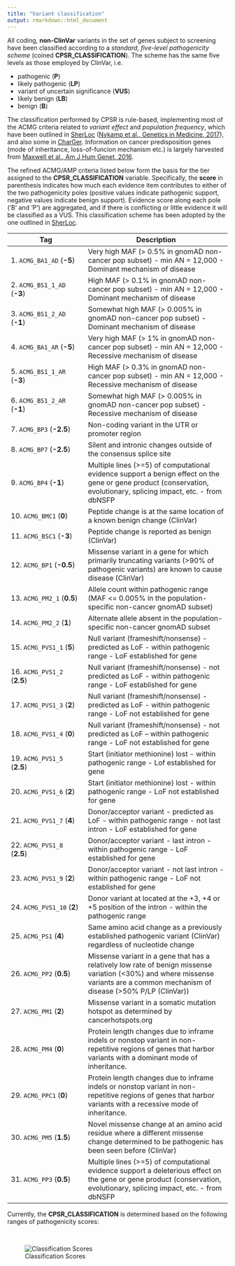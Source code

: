 ```yaml
---
title: "Variant classification"
output: rmarkdown::html_document
---
```


All coding, **non-ClinVar** variants in the set of genes subject to screening have been classified according to a *standard, five-level pathogenicity scheme* (coined **CPSR_CLASSIFICATION**). The scheme has the same five levels as those employed by ClinVar, i.e.

* pathogenic (**P**)
* likely pathogenic (**LP**)
* variant of uncertain significance (**VUS**)
* likely benign (**LB**)
* benign (**B**)

The classification performed by CPSR is rule-based, implementing most of the ACMG criteria related to *variant effect* and *population frequency*, which have been outlined in [SherLoc](https://www.invitae.com/en/variant-classification/) ([Nykamp et al., Genetics in Medicine, 2017](https://www.ncbi.nlm.nih.gov/pubmed/28492532)), and also some in [CharGer](https://github.com/ding-lab/CharGer). Information on cancer predisposition genes (mode of inheritance, loss-of-funcion mechanism etc.) is largely harvested from [Maxwell et al., Am J Hum Genet, 2016](https://www.ncbi.nlm.nih.gov/pubmed/27153395).

The refined ACMG/AMP criteria listed below form the basis for the tier assigned to the **CPSR_CLASSIFICATION** variable. Specifically, the **score** in parenthesis indicates how much each evidence item contributes to either of the two pathogenicity poles (positive values indicate pathogenic support, negative values indicate benign support). Evidence score along each pole ('B' and 'P') are aggregated, and if there is conflicting or little evidence it will be classified as a VUS. This classification scheme has been adopted by the one outlined in [SherLoc](https://www.ncbi.nlm.nih.gov/pubmed/28492532).

| Tag | Description |
|-------|-------------|
| 1.  `ACMG_BA1_AD` (**-5**) | Very high MAF (> 0.5% in gnomAD non-cancer pop subset) - min AN = 12,000 - Dominant mechanism of disease |
| 2.  `ACMG_BS1_1_AD` (**-3**) | High MAF (> 0.1% in gnomAD non-cancer pop subset) - min AN = 12,000 - Dominant mechanism of disease |
| 3.  `ACMG_BS1_2_AD` (**-1**) | Somewhat high MAF (> 0.005% in gnomAD non-cancer pop subset) - Dominant mechanism of disease |
| 4.  `ACMG_BA1_AR` (**-5**) | Very high MAF (> 1% in gnomAD non-cancer pop subset) - min AN = 12,000 - Recessive mechanism of disease |
| 5.  `ACMG_BS1_1_AR` (**-3**) | High MAF (> 0.3% in gnomAD non-cancer pop subset) - min AN = 12,000 - Recessive mechanism of disease |
| 6.  `ACMG_BS1_2_AR` (**-1**) | Somewhat high MAF (> 0.005% in gnomAD non-cancer pop subset) - Recessive mechanism of disease |
| 7.  `ACMG_BP3` (**-2.5**) | Non-coding variant in the UTR or promoter region |
| 8.  `ACMG_BP7` (**-2.5**) | Silent and intronic changes outside of the consensus splice site |
| 9.  `ACMG_BP4` (**-1**) | Multiple lines (>=5) of computational evidence support a benign effect on the gene or gene product (conservation, evolutionary, splicing impact, etc. - from dbNSFP |
| 10. `ACMG_BMC1` (**0**) | Peptide change is at the same location of a known benign change (ClinVar) |
| 11. `ACMG_BSC1` (**-3**) | Peptide change is reported as benign (ClinVar) |
| 12. `ACMG_BP1` (**-0.5**) | Missense variant in a gene for which primarily truncating variants (>90% of pathogenic variants) are known to cause disease (ClinVar) |
| 13. `ACMG_PM2_1` (**0.5**) | Allele count within pathogenic range (MAF <= 0.005% in the population-specific non-cancer gnomAD subset) |
| 14. `ACMG_PM2_2` (**1**) | Alternate allele absent in the population-specific non-cancer gnomAD subset |
| 15. `ACMG_PVS1_1` (**5**) | Null variant (frameshift/nonsense) - predicted as LoF - within pathogenic range - LoF established for gene |
| 16. `ACMG_PVS1_2` (**2.5**) | Null variant (frameshift/nonsense) - not predicted as LoF - within pathogenic range - LoF established for gene |
| 17. `ACMG_PVS1_3` (**2**) | Null variant (frameshift/nonsense) - predicted as LoF - within pathogenic range - LoF not established for gene |
| 18. `ACMG_PVS1_4` (**0**) | Null variant (frameshift/nonsense) - not predicted as LoF -- within pathogenic range - LoF not established for gene |
| 19. `ACMG_PVS1_5` (**2.5**) | Start (initiator methionine) lost - within pathogenic range - Lof established for gene |
| 20. `ACMG_PVS1_6` (**2**) | Start (initiator methionine) lost - within pathogenic range - LoF not established for gene |
| 21. `ACMG_PVS1_7` (**4**) | Donor/acceptor variant - predicted as LoF - within pathogenic range - not last intron - LoF established for gene |
| 22. `ACMG_PVS1_8` (**2.5**) | Donor/acceptor variant - last intron - within pathogenic range - LoF established for gene |
| 23. `ACMG_PVS1_9` (**2**) | Donor/acceptor variant - not last intron - within pathogenic range - LoF not established for gene |
| 24. `ACMG_PVS1_10` (**2**) | Donor variant at located at the +3, +4 or +5 position of the intron -  within the pathogenic range |
| 25. `ACMG_PS1` (**4**) | Same amino acid change as a previously established pathogenic variant (ClinVar) regardless of nucleotide change |
| 26. `ACMG_PP2` (**0.5**) | Missense variant in a gene that has a relatively low rate of benign missense variation (<30%) and where missense variants are a common mechanism of disease (>50% P/LP (ClinVar)) |
| 27. `ACMG_PM1` (**2**) | Missense variant in a somatic mutation hotspot as determined by cancerhotspots.org |
| 28. `ACMG_PM4` (**0**) | Protein length changes due to inframe indels or nonstop variant in non-repetitive regions of genes that harbor variants with a dominant mode of inheritance. |
| 29. `ACMG_PPC1` (**0**) | Protein length changes due to inframe indels or nonstop variant in non-repetitive regions of genes that harbor variants with a recessive mode of inheritance. |
| 30. `ACMG_PM5` (**1.5**) | Novel missense change at an amino acid residue where a different missense change determined to be pathogenic has been seen before (ClinVar) |
| 31. `ACMG_PP3` (**0.5**) | Multiple lines (>=5) of computational evidence support a deleterious effect on the gene or gene product (conservation, evolutionary, splicing impact, etc. - from dbNSFP |


Currently, the **CPSR_CLASSIFICATION** is determined based on the following ranges of pathogenicity scores:

<br>

![Classification Scores](../img/cpsr_classification.png)
